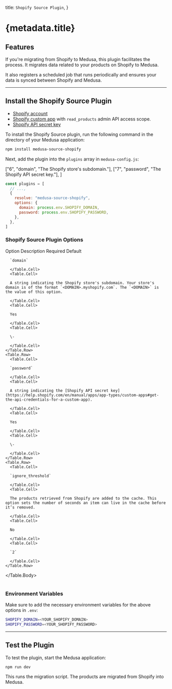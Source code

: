 
  title: `Shopify Source Plugin`,
}

# {metadata.title}

## Features

If you're migrating from Shopify to Medusa, this plugin facilitates the process. It migrates data related to your products on Shopify to Medusa.

It also registers a scheduled job that runs periodically and ensures your data is synced between Shopify and Medusa.

---

## Install the Shopify Source Plugin

<Note type="check">

- [Shopify account](https://accounts.shopify.com/lookup?rid=8ea3d7a5-0bd6-4645-8e1c-ebf19bd750c7)
- [Shopify custom app](https://help.shopify.com/en/manual/apps/app-types/custom-apps) with `read_products` admin API access scope.
- [Shopify API secret key](https://help.shopify.com/en/manual/apps/app-types/custom-apps#get-the-api-credentials-for-a-custom-app)

</Note>

To install the Shopify Source plugin, run the following command in the directory of your Medusa application:

```bash npm2yarn
npm install medusa-source-shopify
```

Next, add the plugin into the `plugins` array in `medusa-config.js`:

  ["6", "domain", "The Shopify store's subdomain."],
  ["7", "password", "The Shopify API secret key."],
]

```js title="medusa-config.js" highlights={highlights}
const plugins = [
  // ...,
  {
    resolve: "medusa-source-shopify",
    options: {
      domain: process.env.SHOPIFY_DOMAIN,
      password: process.env.SHOPIFY_PASSWORD,
    },
  },
]
```

### Shopify Source Plugin Options

<Table>
  <Table.Header>
    <Table.Row>
      <Table.HeaderCell>Option</Table.HeaderCell>
      <Table.HeaderCell>Description</Table.HeaderCell>
      <Table.HeaderCell>Required</Table.HeaderCell>
      <Table.HeaderCell>Default</Table.HeaderCell>
    </Table.Row>
  </Table.Header>
  <Table.Body>
    <Table.Row>
      <Table.Cell>
      
      `domain`
      
      </Table.Cell>
      <Table.Cell>
      
      A string indicating the Shopify store's subdomain. Your store's domain is of the format `<DOMAIN>.myshopify.com`. The `<DOMAIN>` is the value of this option.
      
      </Table.Cell>
      <Table.Cell>
      
      Yes
      
      </Table.Cell>
      <Table.Cell>
      
      \-
      
      </Table.Cell>
    </Table.Row>
    <Table.Row>
      <Table.Cell>
      
      `password`
      
      </Table.Cell>
      <Table.Cell>
      
      A string indicating the [Shopify API secret key](https://help.shopify.com/en/manual/apps/app-types/custom-apps#get-the-api-credentials-for-a-custom-app).
      
      </Table.Cell>
      <Table.Cell>
      
      Yes
      
      </Table.Cell>
      <Table.Cell>
      
      \-
      
      </Table.Cell>
    </Table.Row>
    <Table.Row>
      <Table.Cell>
      
      `ignore_threshold`
      
      </Table.Cell>
      <Table.Cell>
      
      The products retrieved from Shopify are added to the cache. This option sets the number of seconds an item can live in the cache before it’s removed. 
      
      </Table.Cell>
      <Table.Cell>
      
      No
      
      </Table.Cell>
      <Table.Cell>
      
      `2`
      
      </Table.Cell>
    </Table.Row>
  </Table.Body>
</Table>

### Environment Variables

Make sure to add the necessary environment variables for the above options in `.env`:

```bash
SHOPIFY_DOMAIN=<YOUR_SHOPIFY_DOMAIN>
SHOPIFY_PASSWORD=<YOUR_SHOPIFY_PASSWORD>
```

---

## Test the Plugin

To test the plugin, start the Medusa application:

```bash npm2yarn
npm run dev
```

This runs the migration script. The products are migrated from Shopify into Medusa.
